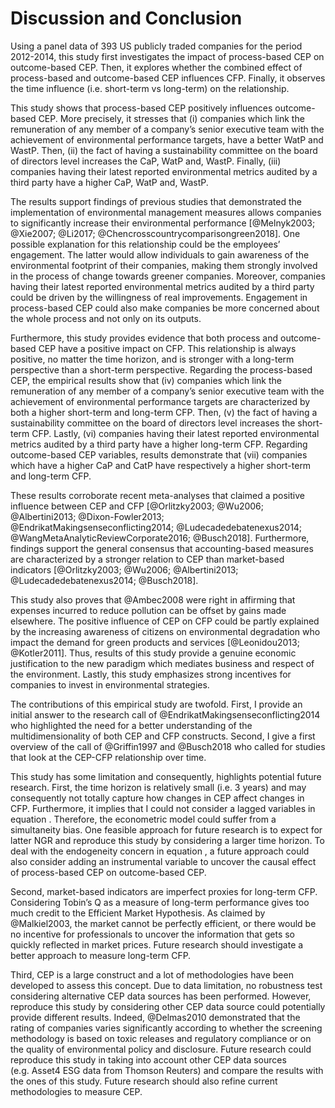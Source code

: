 


# Discussion and Conclusion 

Using a panel data of 393 US publicly traded companies for the period 2012-2014, this study first investigates the impact of process-based CEP on outcome-based CEP. Then, it explores whether the combined effect of process-based and outcome-based CEP influences CFP. Finally, it observes the time influence (i.e. short-term vs long-term) on the relationship.

This study shows that process-based CEP positively influences outcome-based CEP. More precisely, it stresses that (i) companies which link the remuneration of any member of a company’s senior executive team with the achievement of environmental performance targets, have a better WatP and WastP. Then, (ii) the fact of having a sustainability committee on the board of directors level increases the CaP, WatP and, WastP. Finally, (iii) companies having their latest reported environmental metrics audited by a third party have a higher CaP, WatP and, WastP.

The results support findings of previous studies that demonstrated the implementation of environmental management measures allows companies to significantly increase their environmental performance [@Melnyk2003; @Xie2007; @Li2017; @Chencrosscountrycomparisongreen2018]. One possible explanation for this relationship could be the employees' engagement. The latter would allow individuals to gain awareness of the environmental footprint of their companies, making them strongly involved in the process of change towards greener companies. Moreover, companies having their latest reported environmental metrics audited by a third party could be driven by the willingness of real improvements. Engagement in process-based CEP could also make companies be more concerned about the whole process and not only on its outputs.

Furthermore, this study provides evidence that both process and outcome-based CEP have a positive impact on CFP. This relationship is always positive, no matter the time horizon, and is stronger with a long-term perspective than a short-term perspective. Regarding the process-based CEP, the empirical results show that (iv) companies which link the remuneration of any member of a company’s senior executive team with the achievement of environmental performance targets are characterized by both a higher short-term and long-term CFP. Then, (v) the fact of having a sustainability committee on the board of directors level increases the short-term CFP. Lastly, (vi) companies having their latest reported environmental metrics audited by a third party have a higher long-term CFP. Regarding outcome-based CEP variables, results demonstrate that (vii) companies which have a higher CaP and CatP have respectively a higher short-term and long-term CFP. 

These results corroborate recent meta-analyses that claimed a positive influence between CEP and CFP [@Orlitzky2003; @Wu2006; @Albertini2013; @Dixon-Fowler2013; @EndrikatMakingsenseconflicting2014; @Ludecadedebatenexus2014; @WangMetaAnalyticReviewCorporate2016; @Busch2018]. Furthermore, findings support the general consensus that accounting-based measures are characterized by a stronger relation to CEP than market-based indicators [@Orlitzky2003; @Wu2006; @Albertini2013; @Ludecadedebatenexus2014; @Busch2018]. 

This study also proves that @Ambec2008 were right in affirming that expenses incurred to reduce pollution can be offset by gains made elsewhere. The positive influence of CEP on CFP could be partly explained by the increasing awareness of citizens on environmental degradation who impact the demand for green products and services [@Leonidou2013; @Kotler2011]. Thus, results of this study provide a genuine economic justification to the new paradigm which mediates business and respect of the environment. Lastly, this study emphasizes strong incentives for companies to invest in environmental strategies. 

The contributions of this empirical study are twofold. First, I provide an initial answer to the research call of @EndrikatMakingsenseconflicting2014 who highlighted the need for a better understanding of
the multidimensionality of both CEP and CFP constructs. Second, I give a first overview of the call of @Griffin1997 and @Busch2018 who called for studies that look at the CEP-CFP relationship over time.

This study has some limitation and consequently, highlights potential future research. First, the time horizon is relatively small (i.e. 3 years) and may consequently not totally capture how changes in CEP affect changes in CFP. Furthermore, it implies that I could not consider a lagged variables in equation \ref{CEP}. Therefore, the econometric model could suffer from a simultaneity bias. One feasible approach for future research is to expect for latter NGR and reproduce this study by considering a larger time horizon. To deal with the endogeneity concern in equation \ref{CEP}, a future approach could also consider adding an instrumental variable to uncover the causal effect of process-based CEP on outcome-based CEP.

Second, market-based indicators are imperfect proxies for long-term CFP. Considering Tobin's Q as a measure of long-term performance gives too much credit to the Efficient Market Hypothesis. As claimed by @Malkiel2003, the market cannot be perfectly efficient, or there would be no incentive for professionals to uncover the information that gets so quickly reflected in market prices. Future research should investigate a better approach to measure long-term CFP. 

Third, CEP is a large construct and a lot of methodologies have been developed to assess this concept. Due to data limitation, no robustness test considering alternative CEP data sources has been performed. However, reproduce this study by considering other CEP data source could potentially provide different results. Indeed, @Delmas2010 demonstrated that the rating of companies varies significantly according to whether the screening methodology is based on toxic releases and regulatory compliance or on the quality of environmental policy and disclosure. Future research could reproduce this study in taking into account other CEP data sources (e.g. Asset4 ESG data from Thomson Reuters) and compare the results with the ones of this study. Future research should also refine current methodologies to measure CEP.
